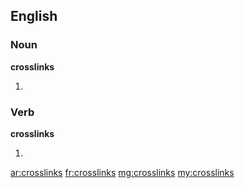 ==English==

===Noun===
'''crosslinks'''

# {{plural of|[[crosslink]]}}

===Verb===
'''crosslinks'''

# {{third-person singular of|[[crosslink]]}}

[[ar:crosslinks]]
[[fr:crosslinks]]
[[mg:crosslinks]]
[[my:crosslinks]]